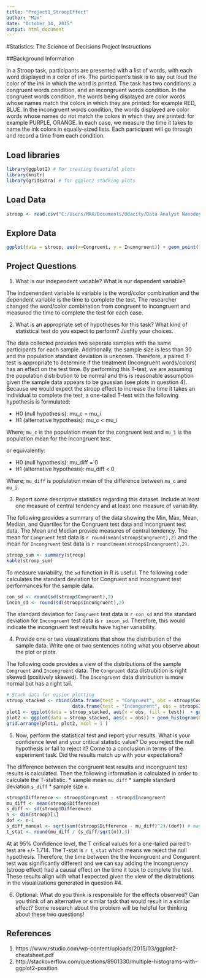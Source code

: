 ```yaml
---
title: "Project1_StroopEffect"
author: "Max"
date: "October 14, 2015"
output: html_document
---
```


#Statistics: The Science of Decisions Project Instructions

##Background Information

In a Stroop task, participants are presented with a list of words, with each word displayed in a color of ink. The participant's task is to say out loud the color of the ink in which the word is printed. The task has two conditions: a congruent words condition, and an incongruent words condition. In the congruent words condition, the words being displayed are color words whose names match the colors in which they are printed: for example RED, BLUE. In the incongruent words condition, the words displayed are color words whose names do not match the colors in which they are printed: for example PURPLE, ORANGE. In each case, we measure the time it takes to name the ink colors in equally-sized lists. Each participant will go through and record a time from each condition.


## Load libraries
```r
library(ggplot2) # For creating beautiful plots
library(knitr)
library(gridExtra) # for ggplot2 stacking plots
```

## Load Data
```r
stroop <- read.csv("C:/Users/MAX/Documents/Udacity/Data Analyst Nanodegree/Project1_StroopEffect/stroopdata.csv", header = TRUE, stringsAsFactors = FALSE)
```

## Explore Data

```r
ggplot(data = stroop, aes(x=Congruent, y = Incongruent)) + geom_point() + labs(title = "Congurent Test Time vs Incongurent Test Time", x = "Congurent (sec)", y = "Incongruent (sec)")
```

## Project Questions
1. What is our independent variable? What is our dependent variable?

The indpenendent variable is variable is the word/color combination and the dependent variable is the time to complete the test. The researcher changed the word/color combination from congruent to incongruent and measured the time to complete the test for each case.

2. What is an appropriate set of hypotheses for this task? What kind of statistical test do you expect to perform? Justify your choices.

The data collected provides two seperate samples with the same participants for each sample. Additionally, the sample size is less than 30 and the population standard deviation is unknown. Therefore, a paired T-test is appropriate to determine if the treatment (Incongruent words/colors) has an effect on the test time. By performing this T-test, we are assuming the population distribution to be normal and this is reasonable assumption given the sample data appears to be gaussian (see plots in question 4). Because we would expect the stroop effect to increase the time it takes an individual to complete the test, a one-tailed T-test with the following hypothesis is formulated:

* H0 (null hypothesis): mu_c  = mu_i
* H1 (alternative hypothesis): mu_c < mu_i

Where; `mu_c` is the population mean for the congruent test and `mu_i` is the population mean for the Incongruent test.

or equivalently:

* H0 (null hypothesis): mu_diff = 0
* H1 (alternative hypothesis): mu_diff < 0

Where; `mu_diff` is poplulation mean of the difference between `mu_c` and `mu_i`.

3. Report some descriptive statistics regarding this dataset. Include at least one measure of central tendency and at least one measure of variability.

The following provides a summary of the data showing the Min, Max, Mean, Median, and Quartiles for the Congruent test data and Incongruent test data. The Mean and Median provide measures of central tendency. The mean for `Congruent` test data is `r round(mean(stroop$Congruent),2)` and the mean for `Incongruent` test data is `r round(mean(stroop$Incongruent),2)`.

```r
stroop_sum <- summary(stroop)
kable(stroop_sum)
```

To measure variability, the `sd` function in R is useful. The following code calculates the standard deviation for Congruent and Incongruent test performances for the sample data.

```r
con_sd <- round(sd(stroop$Congruent),2)
incon_sd <- round(sd(stroop$Incongruent),2)
```

The standard deviation for `Congruent` test data is `r con_sd` and the standard deviation for `Incongruent` test data is `r incon_sd`. Therefore, this would indicate the incongruent test results have higher variability.

4. Provide one or two visualizations that show the distribution of the sample data. Write one or two sentences noting what you observe about the plot or plots.

The following code provides a view of the distributions of the sample `Congruent` and `Incongruent` data. The `Congruent` data distrubition is  right skewed (positively skewed). The `Incongruent` data distribution is more normal but has a right tail.

```r
# Stack data for easier plotting
stroop_stacked <- rbind(data.frame(test = "Congruent", obs = stroop$Congruent),
                        data.frame(test = "Incongurent", obs = stroop$Incongruent))
plot1 <- ggplot(data = stroop_stacked, aes(x = obs, fill = test))  + geom_histogram(binwidth = 1.5) + labs(title = "Congurent and Incongruent Stroop Test Data Stacked Histograms", y = "density", x = "Time (seconds)")
plot2 <- ggplot(data = stroop_stacked, aes(x = obs)) + geom_histogram(binwidth = 1.5, aes(y = ..density..)) + geom_density() + facet_grid(. ~ test) + labs(title = "Congurent and Incongruent Stroop Test Data Density Plots", y = "density", x = "Time (seconds)")
grid.arrange(plot1, plot2, ncol = 1 )

```

5. Now, perform the statistical test and report your results. What is your confidence level and your critical statistic value? Do you reject the null hypothesis or fail to reject it? Come to a conclusion in terms of the experiment task. Did the results match up with your expectations?

The difference between the congruent test results and incongruent test results is calculated. Then the following information is calculated in order to calculate the T-statistic.
* sample mean `mu_diff`
* sample standard deviation `s_diff`
* sample size `n`. 

```r
stroop$Difference <- stroop$Congruent - stroop$Incongruent
mu_diff <- mean(stroop$Difference)
s_diff <- sd(stroop$Difference)
n <- dim(stroop)[1]
dof <- n-1
s_diff_manual <- sqrt(sum((stroop$Difference - mu_diff)^2)/(dof)) # manually calculated to confirm stdev
t_stat <- round(mu_diff / (s_diff/sqrt(n)),3)
```

At at 95% Confidence level, the T critical values for a one-tailed paired t-test are +/- 1.714. The T-stat is `r t_stat` which means we reject the null hypothesis. Therefore, the time between the the Incongruent and Congurent test was significantly different and we can say adding the Incongruency (stroop effect) had a causal effect on the time it took to complete the test. These results align with what I expected given the view of the distrubtions in the visualizations generated in question #4.


6. Optional: What do you think is responsible for the effects observed? Can you think of an alternative or similar task that would result in a similar effect? Some research about the problem will be helpful for thinking about these two questions!

## References

1. https://www.rstudio.com/wp-content/uploads/2015/03/ggplot2-cheatsheet.pdf
2. http://stackoverflow.com/questions/8901330/multiple-histograms-with-ggplot2-position

